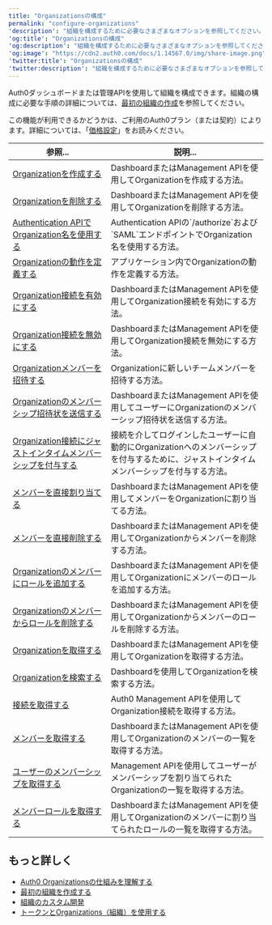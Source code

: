 ---
title: "Organizationsの構成"
permalink: "configure-organizations"
'description': "組織を構成するために必要なさまざまなオプションを参照してください。"
'og:title': "Organizationsの構成"
'og:description': "組織を構成するために必要なさまざまなオプションを参照してください。"
'og:image': "https://cdn2.auth0.com/docs/1.14567.0/img/share-image.png"
'twitter:title': "Organizationsの構成"
'twitter:description': "組織を構成するために必要なさまざまなオプションを参照してください。"
---

Auth0ダッシュボードまたは管理APIを使用して組織を構成できます。組織の構成に必要な手順の詳細については、[最初の組織の作成](/docs/ja-jp/manage-users/organizations/create-first-organization)を参照してください。

<Card title="利用可能性はAuth0プランによって異なる">

この機能が利用できるかどうかは、ご利用のAuth0プラン（または契約）によります。詳細については、「[価格設定](https://auth0.com/pricing)」をお読みください。

</Card>

<table class="table"><thead>
<tr>
<th><strong>参照...</strong></th>
<th><strong>説明...</strong></th>
</tr>
</thead>
<tbody>
<tr>
<td><a href="/docs/ja-jp/organizations/configure/create-organizations">Organizationを作成する</a></td>
<td>DashboardまたはManagement APIを使用してOrganizationを作成する方法。</td>
</tr>
<tr>
<td><a href="/docs/ja-jp/organizations/configure/delete-organizations">Organizationを削除する</a></td>
<td>DashboardまたはManagement APIを使用してOrganizationを削除する方法。</td>
</tr>
<tr>
<td><a href="/docs/ja-jp/manage-users/organizations/configure-organizations/use-org-name-authentication-api">Authentication APIでOrganization名を使用する</a></td>
<td>Authentication APIの`/authorize`および`SAML`エンドポイントでOrganization名を使用する方法。</td>
</tr>
<tr>
<td><a href="/docs/ja-jp/organizations/configure/define-organization-behavior">Organizationの動作を定義する</a></td>
<td>アプリケーション内でOrganizationの動作を定義する方法。</td>
</tr>
<tr>
<td><a href="/docs/ja-jp/organizations/configure/enable-connections">Organization接続を有効にする</a></td>
<td>DashboardまたはManagement APIを使用してOrganization接続を有効にする方法。</td>
</tr>
<tr>
<td><a href="/docs/ja-jp/organizations/configure/disable-connections">Organization接続を無効にする</a></td>
<td>DashboardまたはManagement APIを使用してOrganization接続を無効にする方法。</td>
</tr>
<tr>
<td><a href="/docs/ja-jp/organizations/configure/invite-members">Organizationメンバーを招待する</a></td>
<td>Organizationに新しいチームメンバーを招待する方法。</td>
</tr>
<tr>
<td><a href="/docs/ja-jp/organizations/configure/send-membership-invitations">Organizationのメンバーシップ招待状を送信する</a></td>
<td>DashboardまたはManagement APIを使用してユーザーにOrganizationのメンバーシップ招待状を送信する方法。</td>
</tr>
<tr>
<td><a href="/docs/ja-jp/organizations/configure/grant-just-in-time-membership">Organization接続にジャストインタイムメンバーシップを付与する</a></td>
<td>接続を介してログインしたユーザーに自動的にOrganizationへのメンバーシップを付与するために、ジャストインタイムメンバーシップを付与する方法。</td>
</tr>
<tr>
<td><a href="/docs/ja-jp/organizations/configure/assign-members">メンバーを直接割り当てる</a></td>
<td>DashboardまたはManagement APIを使用してメンバーをOrganizationに割り当てる方法。</td>
</tr>
<tr>
<td><a href="/docs/ja-jp/organizations/configure/remove-members">メンバーを直接削除する</a></td>
<td>DashboardまたはManagement APIを使用してOrganizationからメンバーを削除する方法。</td>
</tr>
<tr>
<td><a href="/docs/ja-jp/organizations/configure/add-member-roles">Organizationのメンバーにロールを追加する</a></td>
<td>DashboardまたはManagement APIを使用してOrganizationにメンバーのロールを追加する方法。</td>
</tr>
<tr>
<td><a href="/docs/ja-jp/organizations/configure/remove-member-roles">Organizationのメンバーからロールを削除する</a></td>
<td>DashboardまたはManagement APIを使用してOrganizationからメンバーのロールを削除する方法。</td>
</tr>
<tr>
<td><a href="/docs/ja-jp/organizations/configure/retrieve-organizations">Organizationを取得する</a></td>
<td>DashboardまたはManagement APIを使用してOrganizationを取得する方法。</td>
</tr>
<tr>
<td><a href="/docs/ja-jp/manage-users/organizations/configure-organizations/search-for-organizations">Organizationを検索する</a></td>
<td>Dashboardを使用してOrganizationを検索する方法。</td>
</tr>
<tr>
<td><a href="/docs/ja-jp/organizations/configure/retrieve-connections">接続を取得する</a></td>
<td>Auth0 Management APIを使用してOrganization接続を取得する方法。</td>
</tr>
<tr>
<td><a href="/docs/ja-jp/organizations/configure/retrieve-members">メンバーを取得する</a></td>
<td>DashboardまたはManagement APIを使用してOrganizationのメンバーの一覧を取得する方法。</td>
</tr>
<tr>
<td><a href="/docs/ja-jp/organizations/configure/retrieve-user-membership">ユーザーのメンバーシップを取得する</a></td>
<td>Management APIを使用してユーザーがメンバーシップを割り当てられたOrganizationの一覧を取得する方法。</td>
</tr>
<tr>
<td><a href="/docs/ja-jp/organizations/configure/retrieve-member-roles">メンバーロールを取得する</a></td>
<td>DashboardまたはManagement APIを使用してOrganizationのメンバーに割り当てられたロールの一覧を取得する方法。</td>
</tr>
</tbody>
</table>

## もっと詳しく

* [Auth0 Organizationsの仕組みを理解する](/docs/ja-jp/manage-users/organizations/organizations-overview)
* [最初の組織を作成する](/docs/ja-jp/manage-users/organizations/create-first-organization)
* [組織のカスタム開発](/docs/ja-jp/manage-users/organizations/custom-development)
* [トークンとOrganizations（組織）を使用する](/docs/ja-jp/manage-users/organizations/using-tokens)